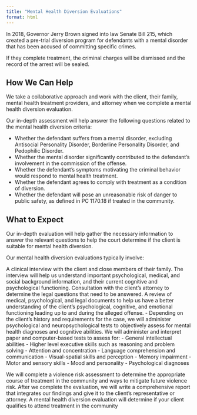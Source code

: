 ```yaml
---
title: "Mental Health Diversion Evaluations"
format: html
---
```


In 2018, Governor Jerry Brown signed into law Senate Bill 215, which created a pre-trial diversion program for defendants with a mental disorder that has been accused of committing specific crimes. 

If they complete treatment, the criminal charges will be dismissed and the record of the arrest will be sealed.

## How We Can Help
We take a collaborative approach and work with the client, their family, mental health treatment providers, and attorney when we complete a mental health diversion evaluation.

Our in-depth assessment will help answer the following questions related to the mental health diversion criteria:

- Whether the defendant suffers from a mental disorder, excluding Antisocial Personality Disorder, Borderline Personality Disorder, and Pedophilic Disorder.
- Whether the mental disorder significantly contributed to the defendant’s involvement in the commission of the offense.
- Whether the defendant’s symptoms motivating the criminal behavior would respond to mental health treatment.
- Whether the defendant agrees to comply with treatment as a condition of diversion.
- Whether the defendant will pose an unreasonable risk of danger to public safety, as defined in PC 1170.18 if treated in the community.

## What to Expect
Our in-depth evaluation will help gather the necessary information to answer the relevant questions to help the court determine if the client is suitable for mental health diversion. 

Our mental health diversion evaluations typically involve:

A clinical interview with the client and close members of their family. The interview will help us understand important psychological, medical, and social background information, and their current cognitive and psychological functioning.
Consultation with the client’s attorney to determine the legal questions that need to be answered.
A review of medical, psychological, and legal documents to help us have a better understanding of the client’s psychological, cognitive, and emotional functioning leading up to and during the alleged offense.
- Depending on the client’s history and requirements for the case, we will administer psychological and neuropsychological tests to objectively assess for mental health diagnoses and cognitive abilities.  We will administer and interpret paper and computer-based tests to assess for:
  - General intellectual abilities
  - Higher level executive skills such as reasoning and problem solving
  - Attention and concentration
  - Language comprehension and communication
  - Visual-spatial skills and perception
  - Memory impairment
  - Motor and sensory skills
  - Mood and personality
  - Psychological diagnoses

We will complete a violence risk assessment to determine the appropriate course of treatment in the community and ways to mitigate future violence risk.
After we complete the evaluation, we will write a comprehensive report that integrates our findings and give it to the client’s representative or attorney.
A mental health diversion evaluation will determine if your client qualifies to attend treatment in the community
